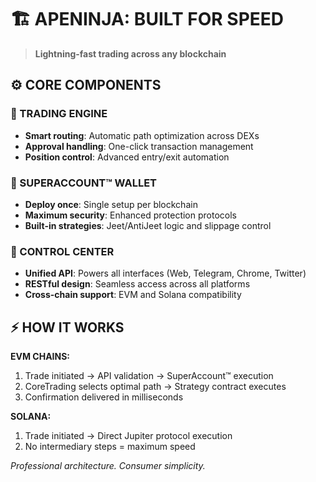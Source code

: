 # 🏗️ APENINJA: BUILT FOR SPEED

> **Lightning-fast trading across any blockchain**

## ⚙️ CORE COMPONENTS

### 🧩 TRADING ENGINE
- **Smart routing**: Automatic path optimization across DEXs
- **Approval handling**: One-click transaction management
- **Position control**: Advanced entry/exit automation

### 🔐 SUPERACCOUNT™ WALLET
- **Deploy once**: Single setup per blockchain
- **Maximum security**: Enhanced protection protocols
- **Built-in strategies**: Jeet/AntiJeet logic and slippage control

### 🧠 CONTROL CENTER
- **Unified API**: Powers all interfaces (Web, Telegram, Chrome, Twitter)
- **RESTful design**: Seamless access across all platforms
- **Cross-chain support**: EVM and Solana compatibility

## ⚡ HOW IT WORKS

**EVM CHAINS:**
1. Trade initiated → API validation → SuperAccount™ execution
2. CoreTrading selects optimal path → Strategy contract executes
3. Confirmation delivered in milliseconds

**SOLANA:**
1. Trade initiated → Direct Jupiter protocol execution
2. No intermediary steps = maximum speed

*Professional architecture. Consumer simplicity.*